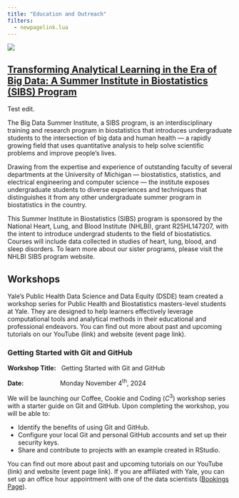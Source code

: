```yaml
---
title: "Education and Outreach"
filters:
  - newpagelink.lua
---
```


::: {.column-body}
![](images/banner-images/education-outreach.jpg)
:::


## [Transforming Analytical Learning in the Era of Big Data: A Summer Institute in Biostatistics (SIBS) Program](https://sph.umich.edu/bdsi/)

Test edit.

The Big Data Summer Institute, a SIBS program, is an interdisciplinary training and research program in biostatistics that introduces undergraduate students to the intersection of big data and human health — a rapidly growing field that uses quantitative analysis to help solve scientific problems and improve people’s lives.

Drawing from the expertise and experience of outstanding faculty of several departments at the University of Michigan — biostatistics, statistics, and electrical engineering and computer science — the institute exposes undergraduate students to diverse experiences and techniques that distinguishes it from any other undergraduate summer program in biostatistics in the country.

This Summer Institute in Biostatistics (SIBS) program is sponsored by the National Heart, Lung, and Blood Institute (NHLBI), grant R25HL147207, with the intent to introduce undergrad students to the field of biostatistics. Courses will include data collected in studies of heart, lung, blood, and sleep disorders. To learn more about our sister programs, please visit the NHLBI SIBS program website.


## Workshops

Yale's Public Health Data Science and Data Equity (DSDE) team created a workshop series for Public Health and Biostatistics masters-level students at Yale. They are designed to help learners effectively leverage computational tools and analytical methods in their educational and professional endeavors. You can find out more about past and upcoming tutorials on our YouTube (link) and website (event page link).

### Getting Started with Git and GitHub

**Workshop Title:** &nbsp; Getting Started with Git and GitHub

**Date:** &emsp;&emsp;&emsp;&emsp;&emsp;&nbsp; Monday November $4^{\text{th}}$, 2024

We will be launching our Coffee, Cookie and Coding $\left(C^3\right)$ workshop series with a starter guide on Git and GitHub. Upon completing the workshop, you will be able to:

- Identify the benefits of using Git and GitHub.
- Configure your local Git and personal GitHub accounts and set up their security keys.
- Share and contribute to projects with an example created in RStudio.

You can find out more about past and upcoming tutorials on our YouTube (link) and website (event page link). If you are affiliated with Yale, you can set up an office hour appointment with one of the data scientists ([Bookings Page](https://outlook.office365.com/owa/calendar/DataScienceDataEquityOfficeHours@yale.edu/bookings/)).



